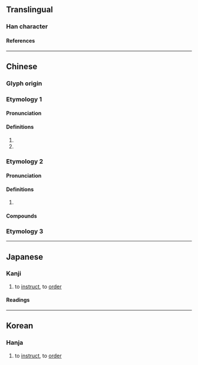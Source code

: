 {{character info/new}}
==Translingual==

===Han character===
{{Han char|rn=30|rad=口|as=04|sn=7|four=68027|canj=RCSH|ids=⿰口分}}

====References====
{{Han ref|kx=0178.110|dkj=03347|dj=0395.160|hdz=10592.030|uh=5429}}

----

==Chinese==
{{zh-forms}}

===Glyph origin===
{{Han etym}}
===Etymology 1===
====Pronunciation====
{{zh-pron
|m=fēn
|c=fan1
|mn=hun/hoan
|mn_note=hun - literary; hoan - vernacular
|mc=
|oc=y
|cat=v
}}

====Definitions====
{{zh-hanzi}}

# {{zh-used in|吩咐}}
# {{zh-used in|吩呶}}

===Etymology 2===
====Pronunciation====
{{zh-pron
|m=fēn
|c=fan1
|cat=n
}}

====Definitions====
{{zh-hanzi}}
# {{zh-used2|t}}

====Compounds====
{{zh-der|吩嗪|噻吩|卟吩}}

===Etymology 3===
{{zh-see|噴|v}}
----

==Japanese==

===Kanji===
{{ja-kanji|rs=口04}}

# to [[instruct]], to [[order]]

====Readings====
{{ja-readings|goon=ふん|kanon=ふん}}

----

==Korean==

===Hanja===
{{ko-hanja|hangeul=분|rv=bun|mr=pun}}

# to [[instruct]], to [[order]]